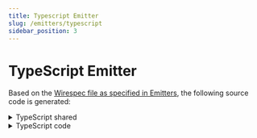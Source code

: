 ---
title: Typescript Emitter
slug: /emitters/typescript
sidebar_position: 3
---


# TypeScript Emitter

Based on the [Wirespec file as specified in Emitters](./emitters.mdx#examples), the following source code is generated:

<details>
    <summary>TypeScript shared</summary>
    <WirespecShared emitter={Emitters.TYPESCRIPT}/>
</details>

<details>
    <summary>TypeScript code</summary>
    <WirespecCompile emitter={Emitters.TYPESCRIPT}/>
</details>




